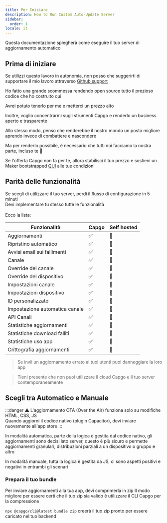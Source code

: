 ```yaml
---
title: Per Iniziare
description: How to Run Custom Auto-Update Server
sidebar:
  order: 1
locale: it
---
```



Questa documentazione spiegherà come eseguire il tuo server di aggiornamento automatico

## Prima di iniziare

Se utilizzi questo lavoro in autonomia, non posso che suggerirti di supportare il mio lavoro attraverso [Github support](https://github.com/sponsors/riderx/)

Ho fatto una grande scommessa rendendo open source tutto il prezioso codice che ho costruito qui

Avrei potuto tenerlo per me e metterci un prezzo alto

Inoltre, voglio concentrarmi sugli strumenti Capgo e renderlo un business aperto e trasparente

Allo stesso modo, penso che renderebbe il nostro mondo un posto migliore aprendo invece di combattere e nascondere

Ma per renderlo possibile, è necessario che tutti noi facciamo la nostra parte, incluso te 🥹

Se l'offerta Capgo non fa per te, allora stabilisci il tuo prezzo e sostieni un Maker bootstrapped [QUI](https://github.com/sponsors/riderx/) alle tue condizioni

## Parità delle funzionalità

Se scegli di utilizzare il tuo server, perdi il flusso di configurazione in 5 minuti\
Devi implementare tu stesso tutte le funzionalità\
\
Ecco la lista:

| Funzionalità             | Capgo | Self hosted |
| ------------------------ | ----- | ----------- |
| Aggiornamenti           | ✅     | 🚧          |
| Ripristino automatico    | ✅     | 🚧          |
| Avvisi email sui fallimenti | ✅     | 🚧          |
| Canale                   | ✅     | 🚧          |
| Override del canale      | ✅     | 🚧          |
| Override del dispositivo | ✅     | 🚧          |
| Impostazioni canale      | ✅     | 🚧          |
| Impostazioni dispositivo | ✅     | 🚧          |
| ID personalizzato        | ✅     | 🚧          |
| Impostazione automatica canale | ✅     | 🚧          |
| API Canali               | ✅     | 🚧          |
| Statistiche aggiornamenti | ✅     | 🚧          |
| Statistiche download falliti | ✅     | 🚧          |
| Statistiche uso app      | ✅     | 🚧          |
| Crittografia aggiornamenti | ✅     | 🚧          |

> Se invii un aggiornamento errato ai tuoi utenti puoi danneggiare la loro app

> Tieni presente che non puoi utilizzare il cloud Capgo e il tuo server contemporaneamente

## Scegli tra Automatico e Manuale

:::danger
⚠️ L'aggiornamento OTA (Over the Air) funziona solo su modifiche HTML, CSS, JS\
Quando aggiorni il codice nativo (plugin Capacitor), devi inviare nuovamente all'app store
:::

In modalità automatica, parte della logica è gestita dal codice nativo, gli aggiornamenti sono decisi lato server, questo è più sicuro e permette aggiornamenti granulari, distribuzioni parziali a un dispositivo o gruppo e altro

In modalità manuale, tutta la logica è gestita da JS, ci sono aspetti positivi e negativi in entrambi gli scenari

### Prepara il tuo bundle

Per inviare aggiornamenti alla tua app, devi comprimerla in zip
Il modo migliore per essere certi che il tuo zip sia valido è utilizzare il CLI Capgo per la compressione

`npx @capgo/cli@latest bundle zip` creerà il tuo zip pronto per essere caricato nel tuo backend

<LinkCard
	title="Aggiornamento automatico"
	href="/docs/self-hosted/auto-update/"
/>

<LinkCard
	title="Manuale"
	href="/docs/self-hosted/manual/"
/>
